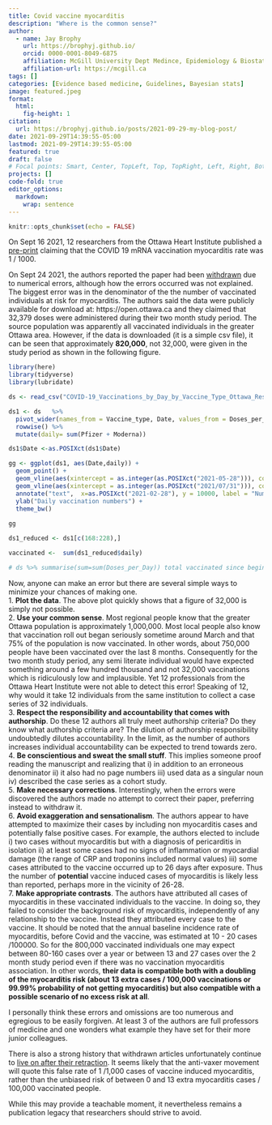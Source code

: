 ```yaml
---
title: Covid vaccine myocarditis
description: "Where is the common sense?"
author:
  - name: Jay Brophy
    url: https://brophyj.github.io/
    orcid: 0000-0001-8049-6875
    affiliation: McGill University Dept Medince, Epidemiology & Biostatistics
    affiliation-url: https://mcgill.ca 
tags: []
categories: [Evidence based medicine, Guidelines, Bayesian stats]
image: featured.jpeg
format: 
  html:
    fig-height: 1
citation: 
  url: https://brophyj.github.io/posts/2021-09-29-my-blog-post/ 
date: 2021-09-29T14:39:55-05:00
lastmod: 2021-09-29T14:39:55-05:00
featured: true
draft: false
# Focal points: Smart, Center, TopLeft, Top, TopRight, Left, Right, BottomLeft, Bottom, BottomRight.
projects: []
code-fold: true
editor_options: 
  markdown: 
    wrap: sentence
---
```



```r
knitr::opts_chunk$set(echo = FALSE)
```

On Sept 16 2021, 12 researchers from the Ottawa Heart Institute published a [pre-print](https://www.medrxiv.org/content/10.1101/2021.09.13.21262182v1.full.pdf) claiming that the COVID 19 mRNA vaccination myocarditis rate was 1 / 1000.      

On Sept 24 2021, the authors reported the paper had been [withdrawn](https://www.medrxiv.org/content/10.1101/2021.09.13.21262182v2) due to numerical errors, although how the errors occurred was not explained. The biggest error was in the denominator of the the number of vaccinated individuals at risk for myocarditis. The authors said the data were publicly available for download at: https://open.ottawa.ca and they claimed that 32,379 doses were administered during their two month study period.  The source population was apparently all vaccinated individuals in the greater Ottawa area.  However, if the data is downloaded (it is a simple csv file), it can be seen that approximately  **820,000**, not 32,000, were given in the study period as shown in the following figure.


```r
library(here)
library(tidyverse)
library(lubridate)

ds <- read_csv("COVID-19_Vaccinations_by_Day_by_Vaccine_Type_Ottawa_Residents.csv") %>% filter (Vaccine_type %in% c("Pfizer","Moderna"))

ds1 <- ds   %>% 
  pivot_wider(names_from = Vaccine_type, Date, values_from = Doses_per_Day) %>% 
  rowwise() %>% 
  mutate(daily= sum(Pfizer + Moderna))

ds1$Date <-as.POSIXct(ds1$Date)

gg <- ggplot(ds1, aes(Date,daily)) +
  geom_point() +
  geom_vline(aes(xintercept = as.integer(as.POSIXct("2021-05-28"))), col = "red") +
  geom_vline(aes(xintercept = as.integer(as.POSIXct("2021/07/31"))), col = "red") +
  annotate("text",  x=as.POSIXct("2021-02-28"), y = 10000, label = "Number of study vaccinations\n are between the red lines") +
  ylab("Daily vaccination numbers") +
  theme_bw()
 
gg 

ds1_reduced <- ds1[c(168:228),] 

vaccinated <-  sum(ds1_reduced$daily)

# ds %>% summarise(sum=sum(Doses_per_Day)) total vaccinated since beginning
```



Now, anyone can make an error but there are several simple ways to minimize your chances of making one.    
1. **Plot the data**. The above plot quickly shows that a figure of 32,000 is simply not possible.     
2. **Use your common sense**. Most regional people know that the greater Ottawa population is approximately 1,000,000. Most local people also know that vaccination roll out began seriously sometime around March and that 75% of the population is now vaccinated. In other words, about 750,000 people have been vaccinated over the last 8 months. Consequently for the two month study period, any semi literate individual would have expected something around a few hundred thousand and not 32,000 vaccinations which is ridiculously low and implausible.  Yet 12 professionals from the Ottawa Heart Institute were not able to detect this error! Speaking of 12, why would it take 12 individuals from the same institution to collect a case series of 32 individuals.            
3. **Respect the responsibility and accountability that comes with authorship**.  Do these 12 authors all truly meet authorship criteria?  Do they know what authorship criteria are? The dilution of authorship responsibility undoubtedly dilutes accountability. In the limit, as the number of authors increases individual accountability can be expected to trend towards zero.         
4. **Be conscientious and sweat the small stuff**. This implies someone proof reading the manuscript and realizing that i) in addition to an erroneous denominator ii) it also had no page numbers iii) used data as a singular noun iv) described the case series as a cohort study.   
5. **Make necessary corrections**. Interestingly, when the errors were discovered the authors made no attempt to correct their paper, preferring instead to withdraw it.         
6. **Avoid exaggeration and sensationalism**. The authors appear to have attempted to maximize their cases by including non myocarditis cases and potentially false positive cases. For example, the authors elected to include i) two cases without myocarditis but with a diagnosis of pericarditis in isolation ii) at least some cases had no signs of inflammation or myocardial damage (the range of CRP and troponins included normal values) iii) some cases attributed to the vaccine occurred up to 26 days after exposure. Thus the number of **potential** vaccine induced cases of myocarditis is likely less than reported, perhaps more in the vicinity of 26-28.     
7. **Make appropriate contrasts**. The authors have attributed all cases of myocarditis in these vaccinated individuals to the vaccine. In doing so, they failed to consider the background risk of myocarditis, independently of any relationship to the vaccine. Instead they attributed every case to the vaccine. It should be noted that the annual baseline incidence rate of myocarditis, before Covid and the vaccine, was estimated at 10 - 20 cases /100000. So for the 800,000 vaccinated individuals one may expect between 80-160 cases over a year or between 13 and 27 cases over the 2 month study period even if there was no vaccination myocarditis association. In other words, **their data is compatible both with a doubling of the myocarditis risk (about 13 extra cases / 100,000 vaccinations or 99.99% probability of not getting myocarditis) but also compatible with a possible scenario of no excess risk at all**.     

I personally think these errors and omissions are too numerous and egregious to be easily forgiven. At least 3 of the authors are full professors of medicine and one wonders what example they have set for their more junior colleagues.      

There is also a strong history that withdrawn articles unfortunately continue to [live on after their retraction](https://osf.io/4jexb/).  It seems likely that the anti-vaxer movement will quote this false rate of 1 /1,000 cases of vaccine induced myocarditis, rather than the  unbiased risk of between 0 and 13 extra myocarditis cases / 100,000 vaccinated people.     

While this may provide a teachable moment, it nevertheless remains a publication legacy that researchers should strive to avoid.     

